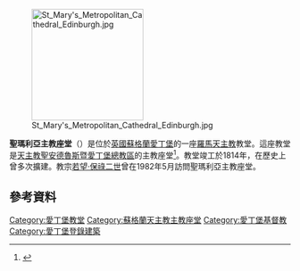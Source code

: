 [[File:St_Mary's_Metropolitan_Cathedral_Edinburgh.jpg|200px]]

'''聖瑪利亞主教座堂'''（{{Lang-en|St Mary's Cathedral}}）是位於[[英國|英國]][[蘇格蘭|蘇格蘭]][[愛丁堡|愛丁堡]]的一座[[羅馬天主教|羅馬天主教]]教堂。這座教堂是[[天主教聖安德魯斯暨愛丁堡總教區|天主教聖安德魯斯暨愛丁堡總教區]]的主教座堂<ref>{{cite web|url=http://www.archdiocese-edinburgh.com/ |title=Archdiocese of St Andrews and Edinburgh |publisher=Archdiocese-edinburgh.com |date= |accessdate=2012-06-21}}</ref>。教堂竣工於1814年，在歷史上曾多次擴建。教宗[[若望·保祿二世|若望·保祿二世]]曾在1982年5月訪問聖瑪利亞主教座堂。

==參考資料==
{{reflist}}

[[Category:愛丁堡教堂|Category:愛丁堡教堂]]
[[Category:蘇格蘭天主教主教座堂|Category:蘇格蘭天主教主教座堂]]
[[Category:愛丁堡基督教|Category:愛丁堡基督教]]
[[Category:愛丁堡登錄建築|Category:愛丁堡登錄建築]]